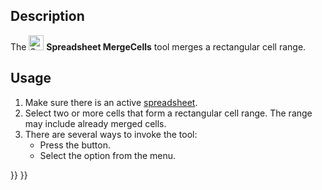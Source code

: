 <languages/>

{{Docnav
|[[Spreadsheet_Export|Export]]
|[[Spreadsheet_SplitCell|Split Cell]]
|[[Spreadsheet_Workbench|Spreadsheet]]
|IconL=Spreadsheet_Export.svg
|IconR=Spreadsheet_SplitCell.svg
|IconC=Workbench_Spreadsheet.svg
}}

{{GuiCommand
|Name=Spreadsheet MergeCells
|MenuLocation=Spreadsheet → Merge cells
|Workbenches=[[Spreadsheet_Workbench|Spreadsheet]]
|Version=0.17
}}

==Description==

The [[File:Spreadsheet_MergeCells.svg|24px]] '''Spreadsheet MergeCells''' tool merges a rectangular cell range.

==Usage==

# Make sure there is an active [[Spreadsheet_CreateSheet|spreadsheet]].
# Select two or more cells that form a rectangular cell range. The range may include already merged cells.
# There are several ways to invoke the tool:
#* Press the {{Button|[[File:Spreadsheet_MergeCells.svg|16px]] [[Spreadsheet_MergeCells|Merge cells]]}} button.
#* Select the {{MenuCommand|Spreadsheet → [[File:Spreadsheet_MergeCells.svg|16px]] Merge cells}} option from the menu.


{{Docnav
|[[Spreadsheet_Export|Export]]
|[[Spreadsheet_SplitCell|Split Cell]]
|[[Spreadsheet_Workbench|Spreadsheet]]
|IconL=Spreadsheet_Export.svg
|IconR=Spreadsheet_SplitCell.svg
|IconC=Workbench_Spreadsheet.svg
}}

{{Spreadsheet_Tools_navi{{#translation:}}}}
{{Userdocnavi{{#translation:}}}}